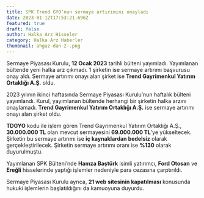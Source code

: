 ```yaml
---
title: SPK Trend GYO’nun sermaye artırımını onayladı
date: 2023-01-12T17:53:21.696Z
featured: true
draft: false
author: Halka Arz Hisseler
category: Halka Arz Haberler
thumbnail: ahgaz-dan-2-.png
---
```

Sermaye Piyasası Kurulu, **12 Ocak 2023** tarihli bülteni yayımladı. Yayımlanan bültende yeni halka arz çıkmadı. 1 şirketin ise sermaye artırımı başvurusu onay aldı. Sermaye artırımı onayı alan şirket ise **Trend Gayrimenkul Yatırım Ortaklığı A.Ş.** oldu.

2023 yılının ikinci haftasında Sermaye Piyasası Kurulu’nun haftalık bülteni yayımlandı. Kurul, yayımlanan bültende herhangi bir şirketin halka arzını onaylamadı. **Trend Gayrimenkul Yatırım Ortaklığı A.Ş.** ise sermaye artırımı onayı alan şirket oldu.

**TDGYO** kodu ile işlem gören Trend Gayrimenkul Yatırım Ortaklığı A.Ş., **30.000.000 TL** olan mevcut sermayesini **69.000.000 TL**’ye yükseltecek. Şirketin bu sermaye artırımı ise **iç kaynaklardan bedelsiz** olarak gerçekleştirilecek. Şirketin sermaye artırımı oranı ise **%130** olarak duyurulmuştu.

Yayımlanan SPK Bülteni’nde **Hamza Baştürk** isimli yatırımcı, **Ford Otosan** ve **Ereğli** hisselerinde yaptığı işlemler nedeniyle para cezasına çarptırıldı.

Sermaye Piyasası Kurulu ayrıca, **21 web sitesinin kapatılması** konusunda hukuki işlemlerin başlatıldığını da kamuoyuna duyurdu.